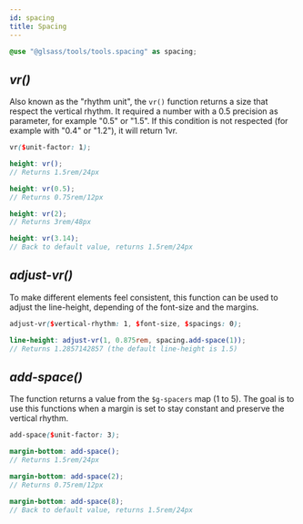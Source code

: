 ```yaml
---
id: spacing
title: Spacing
---
```



<Version source="glsass-tools/_tools.spacing.scss" />

```scss
@use "@glsass/tools/tools.spacing" as spacing;
```

## _vr()_

<Version version="1.0.0" />

Also known as the "rhythm unit", the `vr()` function returns a size that respect
the vertical rhythm. It required a number with a 0.5 precision as parameter, for
example "0.5" or "1.5". If this condition is not respected (for example with
"0.4" or "1.2"), it will return 1vr.

```scss
vr($unit-factor: 1);

height: vr();
// Returns 1.5rem/24px

height: vr(0.5);
// Returns 0.75rem/12px

height: vr(2);
// Returns 3rem/48px

height: vr(3.14);
// Back to default value, returns 1.5rem/24px
```

## _adjust-vr()_

<Version version="1.0.0" />

To make different elements feel consistent, this function can be used to adjust
the line-height, depending of the font-size and the margins.

```scss
adjust-vr($vertical-rhythm: 1, $font-size, $spacings: 0);

line-height: adjust-vr(1, 0.875rem, spacing.add-space(1));
// Returns 1.2857142857 (the default line-height is 1.5)
```

## _add-space()_

<Version version="1.0.0" />

The function returns a value from the `$g-spacers` map (1 to 5). The goal is to
use this functions when a margin is set to stay constant and preserve the
vertical rhythm.

```scss
add-space($unit-factor: 3);

margin-bottom: add-space();
// Returns 1.5rem/24px

margin-bottom: add-space(2);
// Returns 0.75rem/12px

margin-bottom: add-space(8);
// Back to default value, returns 1.5rem/24px
```
